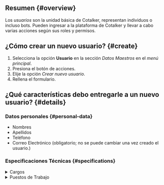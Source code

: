 

## Resumen {#overview}
Los _usuarios_ son la unidad básica de Cotalker, representan individuos o incluso bots. Pueden ingresar a la plataforma de Cotalker y llevar a cabo varias acciones según sus roles y permisos.

## ¿Cómo crear un nuevo usuario? {#create}
1. Selecciona la opción **Usuario** en la sección _Datos Maestros_ en el _menú principal_.
2. Presiona el botón de acciones.
3. Elije la opción _Crear nuevo usuario_.
4. Rellena el formulario.

## ¿Qué características debo entregarle a un nuevo usuario? {#details}
### Datos personales {#personal-data}
- Nombres
- Apellidos
- Teléfono
- Correo Electrónico (obligatorio; no se puede cambiar una vez creado el usuario.)

### Especificaciones Técnicas {#specifications}

<details>
<summary>Cargos</summary>
<div>

<Jobtitles/>

<br/>
</div>
</details>

<details>
<summary>Puestos de Trabajo</summary>
<div>

<Workstation/>

</div>
</details>

